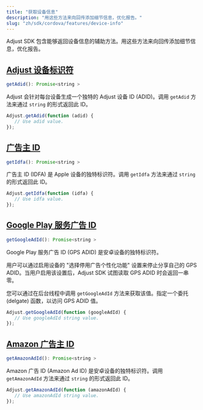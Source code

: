```yaml
---
title: "获取设备信息"
description: "用这些方法来向回传添加细节信息，优化报告。"
slug: "zh/sdk/cordova/features/device-info"
---
```


Adjust SDK 包含能够返回设备信息的辅助方法。用这些方法来向回传添加细节信息，优化报告。

## [Adjust 设备标识符](adjust-device-identifier)

<CodeBlock title="方法签名">

```js
getAdid(): Promise<string >
```

</CodeBlock>

Adjust 会针对每台设备生成一个独特的 Adjust 设备 ID \(ADID\)。调用 `getAdid` 方法来通过 `string` 的形式返回此 ID。

```js
Adjust.getAdid(function (adid) {
   // Use adid value.
});
```

## [广告主 ID](id-for-advertisers)

<CodeBlock title="方法签名">

```js
getIdfa(): Promise<string >
```

</CodeBlock>

广告主 ID \(IDFA\) 是 Apple 设备的独特标识符。调用 `getIdfa` 方法来通过 `string` 的形式返回此 ID。

```js
Adjust.getIdfa(function (idfa) {
   // Use idfa value.
});
```

## [Google Play 服务广告 ID](google-play-services-advertising-id)

<CodeBlock title="方法签名">

```js
getGoogleAdId(): Promise<string >
```

</CodeBlock>

Google Play 服务广告 ID \(GPS ADID\) 是安卓设备的独特标识符。

用户可以通过启用设备的 "选择停用广告个性化功能" 设置来停止分享自己的 GPS ADID。当用户启用该设置后，Adjust SDK 试图读取 GPS ADID 时会返回一串零。

您可以通过在后台线程中调用 `getGoogleAdId` 方法来获取该值。指定一个委托 \(delgate\) 函数，以访问 GPS ADID 值。

```js
Adjust.getGoogleAdId(function (googleAdId) {
   // Use googleAdId string value.
});
```

## [Amazon 广告主 ID](amazon-advertiser-id)

<CodeBlock title="方法签名">

```js
getAmazonAdId(): Promise<string >
```

</CodeBlock>

Amazon 广告 ID \(Amazon Ad ID\) 是安卓设备的独特标识符。调用 `getAmazonAdId` 方法来通过 `string` 的形式返回此 ID。

```js
Adjust.getAmazonAdId(function (amazonAdId) {
   // Use amazonAdId string value.
});
```
